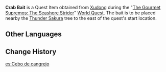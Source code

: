 {{Item Infobox
|id           = 101539
|image        = Item Parcel.png
|type         = Quest Items
|description  = Crab bait that you got from [[Xudong]]. Laying it should attract [[crab]]s.
|source1      = [[The Gourmet Supremos: The Seashore Strider]]
}}
'''Crab Bait''' is a Quest Item obtained from [[Xudong]] during the "[[The Gourmet Supremos: The Seashore Strider]]" [[World Quest]]. The bait is to be placed nearby the [[Thunder Sakura]] tree to the east of the quest's start location.

==Other Languages==
{{Other Languages
|default_hidden = 1
|en      = Crab Bait
|zhs     = 螃蟹诱饵
|zhs_rm  = Pángxiè Yòu'ěr
|zht     = 螃蟹誘餌
|zht_rm  = Pángxiè Yòu'ěr
|ja      = カニのおとり
|ja_rm   = Kani no Otori
|ko      = 꽃게 미끼
|ko_rm   = 
|es      = Cebo de cangrejo
|fr      = Appât pour crabe
|ru      = Приманка для крабов
|th      = Crab Bait
|vi      = Mồi Nhử Cua
|de      = Krebsköder
|id      = Umpan Kepiting
|pt      = Isca de Caranguejo
}}

==Change History==
{{Change History|2.0}}

[[es:Cebo de cangrejo]]
